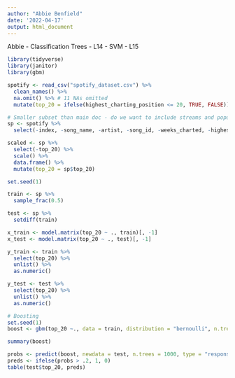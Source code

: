 ```yaml
---
author: "Abbie Benfield"
date: '2022-04-17'
output: html_document
---
```


Abbie
- Classification Trees - L14
- SVM - L15

```r
library(tidyverse)
library(janitor)
library(gbm)
```


```r
spotify <- read_csv("spotify_dataset.csv") %>%
  clean_names() %>%
  na.omit() %>% # 11 NAs omitted
  mutate(top_20 = ifelse(highest_charting_position <= 20, TRUE, FALSE))

# Smaller subset than main doc - do we want to include streams and popularity?
sp <- spotify %>%
  select(-index, -song_name, -artist, -song_id, -weeks_charted, -highest_charting_position, -week_of_highest_charting, -genre, -release_date, -chord)

scaled <- sp %>% 
  select(-top_20) %>% 
  scale() %>% 
  data.frame() %>% 
  mutate(top_20 = sp$top_20)
```

```r
set.seed(1)

train <- sp %>% 
  sample_frac(0.5)

test <- sp %>% 
  setdiff(train)

x_train <- model.matrix(top_20 ~ ., train)[, -1]
x_test <- model.matrix(top_20 ~ ., test)[, -1]

y_train <- train %>%
  select(top_20) %>%
  unlist() %>%
  as.numeric()

y_test <- test %>%
  select(top_20) %>%
  unlist() %>%
  as.numeric()
```


```r
# Boosting
set.seed(1)
boost <- gbm(top_20 ~., data = train, distribution = "bernoulli", n.trees = 1000, shrinkage = .01)

summary(boost)

probs <- predict(boost, newdata = test, n.trees = 1000, type = "response")
preds <- ifelse(probs > .2, 1, 0)
table(test$top_20, preds)
```








